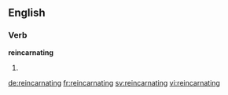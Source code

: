 ==English==

===Verb===
'''reincarnating'''

# {{present participle of|reincarnate}}

[[de:reincarnating]]
[[fr:reincarnating]]
[[sv:reincarnating]]
[[vi:reincarnating]]